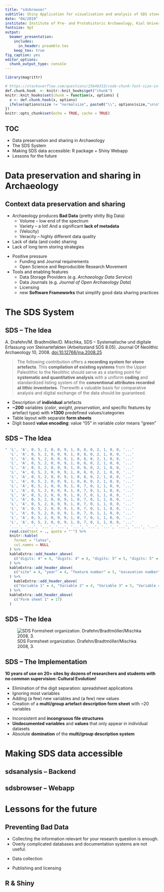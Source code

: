 ```yaml
---
title: "sdsbrowser"
subtitle: Shiny Application for visualisation and analysis of SDS stone artefact data
date: "04/2019"
institute: Institute of Pre- and Protohistoric Archaeology, Kiel University
fontsize: 9pt
output:
  beamer_presentation:
    includes: 
      in_header: preamble.tex
    keep_tex: true
fig_caption: yes
editor_options: 
  chunk_output_type: console
---
```


```r
library(magrittr)

# https://stackoverflow.com/questions/25646333/code-chunk-font-size-in-rmarkdown-with-knitr-and-latex
def.chunk.hook  <- knitr::knit_hooks$get("chunk")
knitr::knit_hooks$set(chunk = function(x, options) {
  x <- def.chunk.hook(x, options)
  ifelse(options$size != "normalsize", paste0("\\", options$size,"\n\n", x, "\n\n \\normalsize"), x)
})
knitr::opts_chunk$set(echo = TRUE, cache = TRUE)
```

## TOC

\huge

- Data preservation and sharing in Archaeology
- The SDS System
- Making SDS data accessible: \newline R package + Shiny Webapp
- Lessons for the future


# Data preservation and sharing in Archaeology

## Context data preservation and sharing

\underline{Problems!}

- Archaeology produces **Bad Data** (pretty shitty Big Data)
  - Volume -- low end of the spectrum
  - Variety -- a lot! And a significant **lack of metadata**
  - (Velocity)
  - Veracity -- highly different data quality
- Lack of data (and code) sharing
- Lack of long term storing strategies

\underline{Solutions?}

- Positive pressure
  - Funding and Journal requirements 
  - Open Science and Reproducible Research Movement

- Tools and enabling features
  - Data Storage Providers (e.g. *Archaeology Data Service*)
  - Data Journals (e.g. *Journal of Open Archaeology Data*)
  - Licensing 
  - new **Software Frameworks** that simplify good data sharing practices



# The SDS System 

## SDS -- The Idea

A. Drafehn/M. Bradtmöller/D. Mischka, SDS – Systematische und digitale Erfassung von Steinartefakten (Arbeitsstand SDS 8.05). Journal Of Neolithic Archaeology 10, 2008. [doi:10.12766/jna.2008.25](https://doi.org/10.12766/jna.2008.25)

\vspace{10px}

> The following contribution offers a **recording system for stone artefacts**. This **compilation of existing systems** from the Upper Paleolithic to the Neolithic should serve as a starting point for **systematic and quantitative analysis** with a uniform **coding** and standardized listing system of the **conventional attributes recorded at lithic inventories**. Therewith a valuable basis for comparative analysis and digital exchange of the data should be guaranteed. 

\underline{Features:}

- Description of **individual** artefacts
- **~200** variables (*color*, *weight*, *preservation*, and specific features by artefact type) with **>1300** predefined values/categories
- Table layout with separate **form sheets**
- Digit based **value encoding**: value "05" in variable *color* means "green"

## SDS -- The Idea

\footnotesize

```r
" 'L', 'A', 0, 5, 2, 0, 0, 9, 1, 0, 8, 0, 2, 1, 0, 0, '...'
  'L', 'A', 0, 5, 2, 0, 0, 9, 1, 0, 8, 0, 2, 1, 0, 0, '...' 
  'L', 'A', 0, 5, 2, 0, 0, 9, 1, 0, 8, 0, 2, 1, 0, 0, '...'
  'L', 'A', 0, 5, 2, 0, 0, 9, 1, 0, 8, 0, 2, 1, 0, 0, '...'
  'L', 'A', 0, 5, 2, 0, 0, 9, 1, 0, 8, 0, 2, 1, 0, 0, '...'
  'L', 'A', 0, 5, 2, 0, 0, 9, 1, 0, 8, 0, 2, 1, 0, 0, '...'
  'L', 'A', 0, 5, 2, 0, 0, 9, 1, 0, 8, 0, 2, 1, 0, 0, '...'
  'L', 'A', 0, 5, 2, 0, 0, 9, 1, 0, 8, 0, 2, 1, 0, 0, '...'
  'L', 'A', 0, 5, 2, 0, 0, 9, 1, 0, 7, 0, 1, 1, 0, 0, '...'
  'L', 'A', 0, 5, 2, 0, 0, 9, 1, 0, 7, 0, 1, 1, 0, 0, '...'
  'L', 'A', 0, 5, 2, 0, 0, 9, 1, 0, 7, 0, 1, 1, 0, 0, '...'
  'L', 'A', 0, 5, 2, 0, 0, 9, 1, 0, 7, 0, 1, 1, 0, 0, '...'
  'L', 'A', 0, 5, 2, 0, 0, 9, 1, 0, 7, 0, 1, 1, 0, 0, '...'
  'L', 'A', 0, 5, 2, 0, 0, 9, 1, 0, 7, 0, 1, 1, 0, 0, '...'
  'L', 'A', 0, 5, 2, 0, 0, 9, 1, 0, 7, 0, 1, 1, 0, 0, '...'
  'L', 'A', 0, 5, 2, 0, 0, 9, 1, 0, 7, 0, 1, 1, 0, 0, '...'
  'L', 'A', 0, 5, 2, 0, 0, 9, 1, 0, 7, 0, 1, 1, 0, 0, '...'
  '...', '...', '...', '...', '...', '...', '...', '...', '...', '...', '...', '...', '...', '...', '...', '...', '...' " %>%
  read.csv(text = ., quote = "'") %>% 
  knitr::kable(
    format = "latex",
    col.names = NULL
  ) %>%
  kableExtra::add_header_above(
    c("digits: 4" = 4, "digits: 4" = 4, "digits: 5" = 5, "digits: 5" = 4)
  ) %>%
  kableExtra::add_header_above(
    c("site" = 4, "year" = 4, "feature number" = 5, "excavation number" = 4)
  ) %>%
    kableExtra::add_header_above(
    c("Variable 1" = 4, "Variable 2" = 4, "Variable 3" = 5, "Variable 4" = 4)
  ) %>%
  kableExtra::add_header_above(
    c("Form sheet 1" = 17)
  )
```

## SDS -- The Idea

![SDS Formsheet organization. Drafehn/Bradtmöller/Mischka 2008, 3.](figures/sds_formsheet_organization.png)

## SDS -- The Implementation

**10 years of use on 20+ sites by dozens of researchers and students with no common supervision: Cultural Evolution!**

\underline{Practical solutions (aka \textit{Hacks}):}

- Elimination of the digit separation: spreadsheet applications
- Ignoring most variables
- Adding (a few) new variables and (a few) new values
- Creation of a **multi/group artefact description form sheet** with ~20 variables

\underline{Consequences:}

- Inconsistent and **incongruous file structures**
- **Undocumented variables** and **values** that only appear in individual datasets
- Absolute **domination** of the **multi/group description system**



# Making SDS data accessible

## sdsanalysis -- Backend

## sdsbrowser -- Webapp




# Lessons for the future

## Preventing Bad Data

\underline{Modesty:}

- Collecting the information relevant for your research question is enough. 
- Overly complicated databases and documentation systems are not useful.

\underline{Supervision and calibration:}

- Data collection 

\underline{Long-term perspective:}

- Publishing and licensing

##  R & Shiny

##

\titlepage